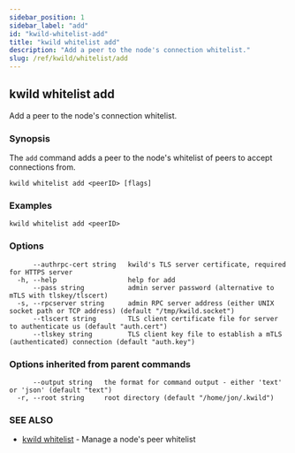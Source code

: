 ```yaml
---
sidebar_position: 1
sidebar_label: "add"
id: "kwild-whitelist-add"
title: "kwild whitelist add"
description: "Add a peer to the node's connection whitelist."
slug: /ref/kwild/whitelist/add
---
```


## kwild whitelist add

Add a peer to the node's connection whitelist.

### Synopsis

The `add` command adds a peer to the node's whitelist of peers to accept connections from.

```
kwild whitelist add <peerID> [flags]
```

### Examples

```
kwild whitelist add <peerID>
```

### Options

```
      --authrpc-cert string   kwild's TLS server certificate, required for HTTPS server
  -h, --help                  help for add
      --pass string           admin server password (alternative to mTLS with tlskey/tlscert)
  -s, --rpcserver string      admin RPC server address (either UNIX socket path or TCP address) (default "/tmp/kwild.socket")
      --tlscert string        TLS client certificate file for server to authenticate us (default "auth.cert")
      --tlskey string         TLS client key file to establish a mTLS (authenticated) connection (default "auth.key")
```

### Options inherited from parent commands

```
      --output string   the format for command output - either 'text' or 'json' (default "text")
  -r, --root string     root directory (default "/home/jon/.kwild")
```

### SEE ALSO

* [kwild whitelist](/docs/ref/kwild/whitelist)	 - Manage a node's peer whitelist

